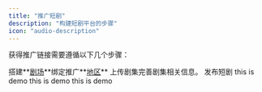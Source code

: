 ```yaml
---
title: "推广短剧"
description: "构建短剧平台的步骤"
icon: "audio-description"
---
```


获得推广链接需要遵循以下几个步骤：

<Steps>
  <Step title="创建剧场">
    搭建**<u>剧场</u>**绑定推广**<u>地区</u>**
  </Step>
  <Step title="上传短剧">
    上传剧集完善剧集相关信息。
  </Step>
  <Step title="发布短剧">
    发布短剧
  </Step>
  <Step title="创建推广链接">
    this is demo
  </Step>
  <Step title="设置剧集单价">
    this is demo
  </Step>
  <Step title="推广链接充值面板">
    this is demo
  </Step>
</Steps>